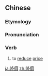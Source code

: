 {{also|降价}}
==Chinese==
{{zh-forms|s=降价}}

===Etymology===
{{rfe|lang=zh}}

===Pronunciation===
{{zh-pron
|m=jiàngjià
|cat=v
}}

===Verb===
{{zh-verb}}

# to [[reduce]] [[price]]

{{zh-cat|Advanced}}

[[ja:降價]]
[[zh:降價]]